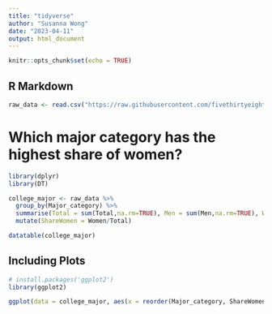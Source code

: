 ```yaml
---
title: "tidyverse"
author: "Susanna Wong"
date: "2023-04-11"
output: html_document
---
```


```r
knitr::opts_chunk$set(echo = TRUE)
```

## R Markdown

```r
raw_data <- read.csv("https://raw.githubusercontent.com/fivethirtyeight/data/master/college-majors/recent-grads.csv")
```

# Which major category has the highest share of women? {.tabset}

```r
library(dplyr)
library(DT)

college_major <- raw_data %>%
  group_by(Major_category) %>%
  summarise(Total = sum(Total,na.rm=TRUE), Men = sum(Men,na.rm=TRUE), Women = sum(Women,na.rm=TRUE)) %>%
  mutate(ShareWomen = Women/Total)

datatable(college_major)
```

## Including Plots

```r
# install.packages('ggplot2')
library(ggplot2)

ggplot(data = college_major, aes(x = reorder(Major_category, ShareWomen), y = ShareWomen)) + geom_bar(stat="identity") + coord_flip() 
```


